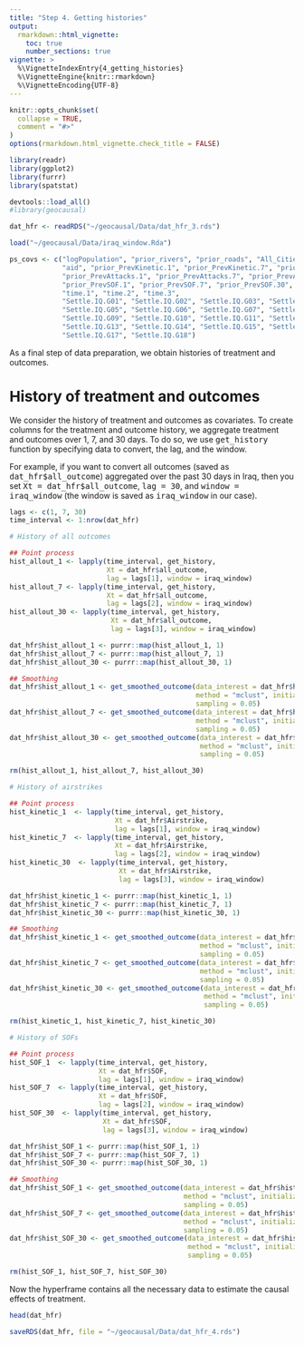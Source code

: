 ```yaml
---
title: "Step 4. Getting histories"
output: 
  rmarkdown::html_vignette:
    toc: true
    number_sections: true
vignette: >
  %\VignetteIndexEntry{4_getting_histories}
  %\VignetteEngine{knitr::rmarkdown}
  %\VignetteEncoding{UTF-8}
---
```


<style type = "text/css">
h1.title {
  font-size: 30px;
}
h1 { /* Header 1 */
  font-size: 26px;
}
h2 { /* Header 2 */
    font-size: 18px;
}
h3 { /* Header 3 */
  font-size: 16px;
}
div#TOC li {
    list-style:none;
    background-image:none;
    background-repeat:none;
    background-position:0; 
}
</style>

```r
knitr::opts_chunk$set(
  collapse = TRUE,
  comment = "#>"
)
options(rmarkdown.html_vignette.check_title = FALSE)

library(readr)
library(ggplot2)
library(furrr)
library(spatstat)
```

```r
devtools::load_all()
#library(geocausal)
```

```r
dat_hfr <- readRDS("~/geocausal/Data/dat_hfr_3.rds")

load("~/geocausal/Data/iraq_window.Rda")

ps_covs <- c("logPopulation", "prior_rivers", "prior_roads", "All_Cities",
             "aid", "prior_PrevKinetic.1", "prior_PrevKinetic.7", "prior_PrevKinetic.30",
             "prior_PrevAttacks.1", "prior_PrevAttacks.7", "prior_PrevAttacks.30",
             "prior_PrevSOF.1", "prior_PrevSOF.7", "prior_PrevSOF.30",
             "time.1", "time.2", "time.3",
             "Settle.IQ.G01", "Settle.IQ.G02", "Settle.IQ.G03", "Settle.IQ.G04",
             "Settle.IQ.G05", "Settle.IQ.G06", "Settle.IQ.G07", "Settle.IQ.G08",
             "Settle.IQ.G09", "Settle.IQ.G10", "Settle.IQ.G11", "Settle.IQ.G12",
             "Settle.IQ.G13", "Settle.IQ.G14", "Settle.IQ.G15", "Settle.IQ.G16",
             "Settle.IQ.G17", "Settle.IQ.G18")
```

As a final step of data preparation, we obtain histories of treatment and outcomes.

# History of treatment and outcomes

We consider the history of treatment and outcomes as covariates. To create columns for the treatment and outcome history, we aggregate treatment and outcomes over 1, 7, and 30 days. To do so, we use <tt>get_history</tt> function by specifying data to convert, the lag, and the window. 

For example, if you want to convert all outcomes (saved as <tt>dat_hfr\$all_outcome</tt>) aggregated over the past 30 days in Iraq, then you set <tt>Xt = dat_hfr\$all_outcome</tt>, <tt>lag = 30</tt>, and <tt>window = iraq_window</tt> (the window is saved as <tt>iraq_window</tt> in our case).

```r
lags <- c(1, 7, 30)
time_interval <- 1:nrow(dat_hfr)

# History of all outcomes

## Point process
hist_allout_1 <- lapply(time_interval, get_history,
                        Xt = dat_hfr$all_outcome,
                        lag = lags[1], window = iraq_window)
hist_allout_7 <- lapply(time_interval, get_history,
                        Xt = dat_hfr$all_outcome,
                        lag = lags[2], window = iraq_window)
hist_allout_30 <- lapply(time_interval, get_history,
                         Xt = dat_hfr$all_outcome,
                         lag = lags[3], window = iraq_window)

dat_hfr$hist_allout_1 <- purrr::map(hist_allout_1, 1)
dat_hfr$hist_allout_7 <- purrr::map(hist_allout_7, 1)
dat_hfr$hist_allout_30 <- purrr::map(hist_allout_30, 1)

## Smoothing
dat_hfr$hist_allout_1 <- get_smoothed_outcome(data_interest = dat_hfr$hist_allout_1,
                                              method = "mclust", initialization = TRUE,
                                              sampling = 0.05)
dat_hfr$hist_allout_7 <- get_smoothed_outcome(data_interest = dat_hfr$hist_allout_7,
                                              method = "mclust", initialization = TRUE,
                                              sampling = 0.05)
dat_hfr$hist_allout_30 <- get_smoothed_outcome(data_interest = dat_hfr$hist_allout_30,
                                               method = "mclust", initialization = TRUE,
                                               sampling = 0.05)

rm(hist_allout_1, hist_allout_7, hist_allout_30)
```

```r
# History of airstrikes

## Point process
hist_kinetic_1  <- lapply(time_interval, get_history,
                          Xt = dat_hfr$Airstrike,
                          lag = lags[1], window = iraq_window)
hist_kinetic_7  <- lapply(time_interval, get_history,
                          Xt = dat_hfr$Airstrike,
                          lag = lags[2], window = iraq_window)
hist_kinetic_30  <- lapply(time_interval, get_history,
                           Xt = dat_hfr$Airstrike,
                           lag = lags[3], window = iraq_window)

dat_hfr$hist_kinetic_1 <- purrr::map(hist_kinetic_1, 1)
dat_hfr$hist_kinetic_7 <- purrr::map(hist_kinetic_7, 1)
dat_hfr$hist_kinetic_30 <- purrr::map(hist_kinetic_30, 1)

## Smoothing
dat_hfr$hist_kinetic_1 <- get_smoothed_outcome(data_interest = dat_hfr$hist_kinetic_1,
                                               method = "mclust", initialization = TRUE,
                                               sampling = 0.05)
dat_hfr$hist_kinetic_7 <- get_smoothed_outcome(data_interest = dat_hfr$hist_kinetic_7,
                                               method = "mclust", initialization = TRUE,
                                               sampling = 0.05)
dat_hfr$hist_kinetic_30 <- get_smoothed_outcome(data_interest = dat_hfr$hist_kinetic_30,
                                                method = "mclust", initialization = TRUE,
                                                sampling = 0.05)

rm(hist_kinetic_1, hist_kinetic_7, hist_kinetic_30)
```

```r
# History of SOFs

## Point process
hist_SOF_1  <- lapply(time_interval, get_history,
                      Xt = dat_hfr$SOF,
                      lag = lags[1], window = iraq_window)
hist_SOF_7  <- lapply(time_interval, get_history,
                      Xt = dat_hfr$SOF,
                      lag = lags[2], window = iraq_window)
hist_SOF_30  <- lapply(time_interval, get_history,
                       Xt = dat_hfr$SOF,
                       lag = lags[3], window = iraq_window)

dat_hfr$hist_SOF_1 <- purrr::map(hist_SOF_1, 1)
dat_hfr$hist_SOF_7 <- purrr::map(hist_SOF_7, 1)
dat_hfr$hist_SOF_30 <- purrr::map(hist_SOF_30, 1)

## Smoothing
dat_hfr$hist_SOF_1 <- get_smoothed_outcome(data_interest = dat_hfr$hist_SOF_1,
                                           method = "mclust", initialization = TRUE,
                                           sampling = 0.05)
dat_hfr$hist_SOF_7 <- get_smoothed_outcome(data_interest = dat_hfr$hist_SOF_7,
                                           method = "mclust", initialization = TRUE,
                                           sampling = 0.05)
dat_hfr$hist_SOF_30 <- get_smoothed_outcome(data_interest = dat_hfr$hist_SOF_30,
                                            method = "mclust", initialization = TRUE,
                                            sampling = 0.05)

rm(hist_SOF_1, hist_SOF_7, hist_SOF_30)
```
Now the hyperframe contains all the necessary data to estimate the causal effects of treatment.

```r
head(dat_hfr)
```

```r
saveRDS(dat_hfr, file = "~/geocausal/Data/dat_hfr_4.rds")
```